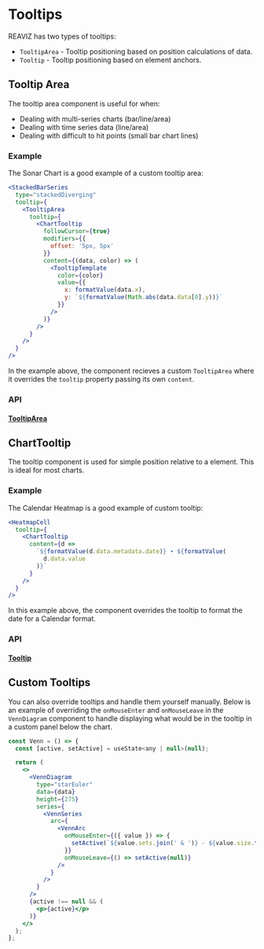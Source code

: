 
# Tooltips

REAVIZ has two types of tooltips:

- `TooltipArea` - Tooltip positioning based on position calculations of data.
- `Tooltip` - Tooltip positioning based on element anchors.

## Tooltip Area
The tooltip area component is useful for when:

- Dealing with multi-series charts (bar/line/area)
- Dealing with time series data (line/area)
- Dealing with difficult to hit points (small bar chart lines)

### Example
The Sonar Chart is a good example of a custom tooltip area:

```jsx
<StackedBarSeries
  type="stackedDiverging"
  tooltip={
    <TooltipArea
      tooltip={
        <ChartTooltip
          followCursor={true}
          modifiers={{
            offset: '5px, 5px'
          }}
          content={(data, color) => (
            <TooltipTemplate
              color={color}
              value={{
                x: formatValue(data.x),
                y: `${formatValue(Math.abs(data.data[0].y))}`
              }}
            />
          )}
        />
      }
    />
  }
/>
```

In the example above, the component recieves a custom `TooltipArea` where it overrides
the `tooltip` property passing its own `content`.

### API
#### [TooltipArea](https://github.com/reaviz/reaviz/blob/master/src/common/Tooltip/TooltipArea.tsx)
<PropsTable name="TooltipArea" />

## ChartTooltip
The tooltip component is used for simple position relative to a element. This is ideal
for most charts.

### Example
The Calendar Heatmap is a good example of custom tooltip:

```jsx
<HeatmapCell
  tooltip={
    <ChartTooltip
      content={d =>
        `${formatValue(d.data.metadata.date)} ∙ ${formatValue(
          d.data.value
        )}`
      }
    />
  }
/>
```

In this example above, the component overrides the tooltip to format the date for a Calendar format.

### API
#### [Tooltip](https://github.com/reaviz/reaviz/blob/master/src/common/Tooltip/ChartTooltip.tsx)
<PropsTable name="Tooltip" />

## Custom Tooltips
You can also override tooltips and handle them yourself manually. Below is an example
of overriding the `onMouseEnter` and `onMouseLeave` in the `VennDiagram` component to
handle displaying what would be in the tooltip in a custom panel below the chart.

```jsx
const Venn = () => {
  const [active, setActive] = useState<any | null>(null);

  return (
    <>
      <VennDiagram
        type="starEuler"
        data={data}
        height={275}
        series={
          <VennSeries
            arc={
              <VennArc
                onMouseEnter={({ value }) => {
                  setActive(`${value.sets.join(' & ')} - ${value.size.toLocaleString()}`);
                }}
                onMouseLeave={() => setActive(null)}
              />
            }
          />
        }
      />
      {active !== null && (
        <p>{active}</p>
      )}
    </>
  );
};
```
